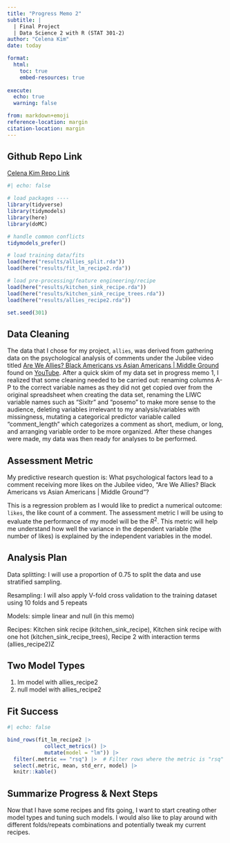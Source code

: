 ```yaml
---
title: "Progress Memo 2"
subtitle: |
  | Final Project 
  | Data Science 2 with R (STAT 301-2)
author: "Celena Kim"
date: today

format:
  html:
    toc: true
    embed-resources: true
    
execute:
  echo: true
  warning: false

from: markdown+emoji 
reference-location: margin
citation-location: margin
---
```


::: {.callout-tip icon="false"}
## Github Repo Link

[Celena Kim Repo Link](https://github.com/stat301-2-2024-winter/final-project-2-celenakim)
:::

```r
#| echo: false

# load packages ----
library(tidyverse)
library(tidymodels)
library(here)
library(doMC)

# handle common conflicts
tidymodels_prefer()

# load training data/fits
load(here("results/allies_split.rda"))
load(here("results/fit_lm_recipe2.rda"))

# load pre-processing/feature engineering/recipe
load(here("results/kitchen_sink_recipe.rda"))
load(here("results/kitchen_sink_recipe_trees.rda"))
load(here("results/allies_recipe2.rda"))

set.seed(301)
```

## Data Cleaning

The data that I chose for my project, `allies`, was derived from gathering data on the psychological analysis of comments under the Jubilee video titled [Are We Allies? Black Americans vs Asian Americans | Middle Ground](https://www.youtube.com/watch?v=pXo2ub_nZFc) found on [YouTube](https://www.youtube.com). After a quick skim of my data set in progress memo 1, I realized that some cleaning needed to be carried out: renaming columns A-P to the correct variable names as they did not get copied over from the original spreadsheet when creating the data set, renaming the LIWC variable names such as "Sixltr" and "posemo" to make more sense to the audience, deleting variables irrelevant to my analysis/variables with missingness, mutating a categorical predictor variable called "comment_length" which categorizes a comment as short, medium, or long, and arranging variable order to be more organized. After these changes were made, my data was then ready for analyses to be performed.


## Assessment Metric
My predictive research question is: What psychological factors lead to a comment receiving more likes on the Jubilee video, "Are We Allies? Black Americans vs Asian Americans | Middle Ground"?

This is a regression problem as I would like to predict a numerical outcome: `likes`, the like count of a comment. The assessment metric I will be using to evaluate the performance of my model will be the $R^2$. This metric will help me understand how well the variance in the dependent variable (the number of likes) is explained by the independent variables in the model.


## Analysis Plan
Data splitting: I will use a proportion of 0.75 to split the data and use stratified sampling.

Resampling: I will also apply V-fold cross validation to the training dataset using 10 folds and 5 repeats 

Models: simple linear and null (in this memo)

Recipes: Kitchen sink recipe (kitchen_sink_recipe), Kitchen sink recipe with one hot (kitchen_sink_recipe_trees), Recipe 2 with interaction terms (allies_recipe2)Z


## Two Model Types
1. lm model with allies_recipe2
2. null model with allies_recipe2


## Fit Success
```r
#| echo: false

bind_rows(fit_lm_recipe2 |> 
            collect_metrics() |>  
            mutate(model = "lm")) |> 
  filter(.metric == "rsq") |>  # Filter rows where the metric is "rsq"
  select(.metric, mean, std_err, model) |> 
  knitr::kable()


```



## Summarize Progress & Next Steps
Now that I have some recipes and fits going, I want to start creating other model types and tuning such models. I would also like to play around with different folds/repeats combinations and potentially tweak my current recipes. 